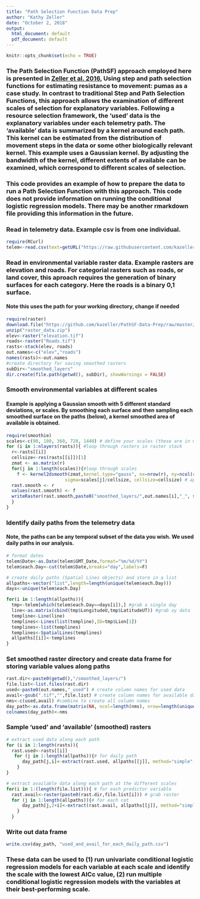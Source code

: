---
title: "Path Selection Function Data Prep"
author: "Kathy Zeller"
date: "October 2, 2018"
output:
  html_document: default
  pdf_document: default
---

```{r setup, include=FALSE}
knitr::opts_chunk$set(echo = TRUE)
```

### The Path Selection Function (PathSF) approach employed here is presented in [Zeller et al. 2016](https://www.researchgate.net/publication/283492008_Using_step_and_path_selection_functions_for_estimating_resistance_to_movement_pumas_as_a_case_study), Using step and path selection functions for estimating resistance to movement: pumas as a case study. In contrast to traditional Step and Path Selection Functions, this approach allows the examination of different scales of selection for explanatory variables. Following a resource selection framework, the 'used' data is the explanatory variables under each telemetry path. The 'available' data is summarized by a kernel around each path. This kernel can be estimated from the distribution of movement steps in the data or some other biologically relevant kernel. This example uses a Gaussian kernel. By adjusting the bandwidth of the kernel, different extents of available can be examined, which correspond to different scales of selection. 

### This code provides an example of how to prepare the data to run a Path Selection Function with this approach. This code does not provide information on running the conditional logistic regression models. There may be another rmarkdown file providing this information in the future. 

### Read in telemetry data. Example csv is from one individual. 
```{r eval=FALSE}
require(RCurl)
telem<-read.csv(text=getURL("https://raw.githubusercontent.com/kazeller/PathSF-Data-Prep/master/Lion_62.csv"),  header=T)
```

### Read in environmental variable raster data. Example rasters are elevation and roads. For categorial rasters such as roads, or land cover, this aproach requires the generation of binary surfaces for each category. Here the roads is a binary 0,1 surface. 
#### Note this uses the path for your working directory, change if needed
```{r eval=FALSE}
require(raster)
download.file("https://github.com/kazeller/PathSF-Data-Prep/raw/master/raster_data.zip", destfile = "raster_data.zip")
unzip("raster_data.zip")
elev<-raster("elevation.tif")
roads<-raster("Roads.tif")
rasts<-stack(elev, roads)
out.names<-c("elev","roads")
names(rasts)<-out.names
#create directory for saving smoothed rasters
subDir<-"smoothed_layers"
dir.create(file.path(getwd(), subDir), showWarnings = FALSE)
```

### Smooth environmental variables at different scales
#### Example is applying a Gaussian smooth with 5 different standard deviations, or scales. By smoothing each surface and then sampling each smoothed surface on the paths (below), a kernel smoothed area of available is obtained.
```{r eval=FALSE}
require(smoothie)
scales<-c(90, 180, 360, 720, 1440) # define your scales (these are in meters)
for (i in 1:nlayers(rasts)){ #loop through rasters in raster stack
  r<-rasts[[i]]
  cellsize<-res(rasts[[i]])[1]
  zmat <- as.matrix(r)
  for(j in 1:length(scales)){#loop through scales
    f <- kernel2dsmooth(zmat,kernel.type="gauss", nx=nrow(r), ny=ncol(r),
                      sigma=scales[j]/cellsize, cellsize=cellsize) # apply the smooth for a scale
  rast.smooth <- r
  values(rast.smooth) <- f
  writeRaster(rast.smooth,paste0("smoothed_layers/",out.names[i],"_", scales[j], "_m.tif"),format="GTiff",overwrite=TRUE) #write it out
  }
}

```


### Identify daily paths from the telemetry data
#### Note, the paths can be any temporal subset of the data you wish. We used daily paths in our analysis. 
```{r eval=FALSE}
# format dates
telem$Date<-as.Date(telem$GMT_Date,format="%m/%d/%Y")
telem$each.Day<-cut(telem$Date,breaks="day",labels=F)

# create daily paths (Spatial Lines objects) and store in a list
allpaths<-vector("list",length=length(unique(telem$each.Day)))
days<-unique(telem$each.Day)

for(i in 1:length(allpaths)){
  tmp<-telem[which(telem$each.Day==days[i]),] #grab a single day
  line<-as.matrix(cbind(tmp$LongitudeU,tmp$LatitudeUT)) #grab xy data
  templine<-Line(line)
  templines<-Lines(list(templine),ID=tmp$Lion[1])
  templines<-list(templines)
  templines<-SpatialLines(templines)
  allpaths[[i]]<-templines
}

```
 

### Set smoothed raster directory and create data frame for storing variable values along paths
```{r eval=FALSE}
rast.dir<-paste0(getwd(),"/smoothed_layers/")
file.list<-list.files(rast.dir)
used<-paste0(out.names,"_used") # create column names for used data
avail<-gsub(".tif","",file.list) # create column names for available data
nms<-c(used,avail) #combine to create all column names
day_path<-as.data.frame(matrix(NA, ncol=length(nms), nrow=length(unique(telem$each.Day))))
colnames(day_path)<-nms
```

### Sample 'used' and 'available' (smoothed) rasters
```{r eval=FALSE}
# extract used data along each path 
for (i in 1:length(rasts)){
  rast.used<-rasts[[i]]
   for (j in 1:length(allpaths)){# for daily path
      day_path[j,i]<-extract(rast.used, allpaths[[j]], method="simple", buffer=30,fun=mean, na.rm=T) #extract values under 30m buffer along each path and take the mean (because the categorial roads surface was binary, this will result in a proportion for that variable)
    }
}

# extract available data along each path at the different scales
for(i in 1:(length(file.list))){ # for each predictor variable
  rast.avail<-raster(paste0(rast.dir,file.list[i])) # grab raster
  for (j in 1:length(allpaths)){# for each cat
      day_path[j,2+i]<-extract(rast.avail, allpaths[[j]], method="simple", fun=mean, na.rm=T) #extract values under each path and take the mean
    }
  }
```

### Write out data frame 
```{r eval=FALSE}
write.csv(day_path, "used_and_avail_for_each_daily_path.csv")
```

### These data can be used to (1) run univariate conditional logistic regression models for each variable at each scale and identify the scale with the lowest AICc value, (2) run multiple conditional logistic regression models with the variables at their best-performing scale. 
